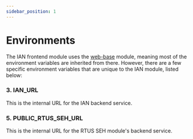 ```yaml
---
sidebar_position: 1
---
```


# Environments

The IAN frontend module uses the [web-base](/docs/modules/web-base/overview/overview.md) module, meaning most of the environment variables are inherited from there. However, there are a few specific environment variables that are unique to the IAN module, listed below:

### 3. IAN_URL
This is the internal URL for the IAN backend service.

### 5. PUBLIC_RTUS_SEH_URL
This is the internal URL for the RTUS SEH module's backend service.
